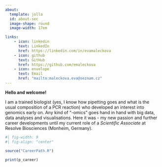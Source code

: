 ```yaml
---
about: 
  template: jolla
  id: about-sec
  image-shape: round
  image-width: 17em

links:
    - icon: linkedin
      text: LinkedIn
      href: https://linkedin.com/in/evamaleckova
    - icon: github
      text: GitHub
      href: https://github.com/emaleckova
    - icon: envelope
      text: Email
      href: "mailto:maleckova.eva@seznam.cz"
---
```


::: {#about-sec style="margin-bottom: 0"}

**Hello and welcome!**

I am a trained biologist (yes, I know how pipetting goes and what is the usual composition of a PCR  reaction) who developed an interest into genomics early on. Any kind of "-omics" goes hand in hand with big data, data analyses and visualisations. Here it was - my new passion and further career developments until my current role of a *Scientific Associate* at Resolve Biosciences (Monheim, Germany).
:::

```r
#| fig-width: 9
#| fig-align: "center"

source("CareerPath.R")

print(p_career)
```

